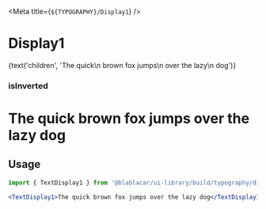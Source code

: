 

<Meta title={`${TYPOGRAPHY}/Display1`} />

# **Display1**

<Canvas>
  <Story name="Medium">
    <TextDisplay1 isInverted={false}>
      {text('children', 'The quick\n brown fox jumps\n over the lazy\n dog')}
    </TextDisplay1>
  </Story>
</Canvas>

### **isInverted**

<Canvas>
  <Story name="isInverted">
    <h1 style={{ backgroundColor: color.blue }}>
      <TextDisplay1 isInverted>The quick brown fox jumps over the lazy dog</TextDisplay1>
    </h1>
  </Story>
</Canvas>

## Usage

```jsx
import { TextDisplay1 } from '@blablacar/ui-library/build/typography/display1'

<TextDisplay1>The quick brown fox jumps over the lazy dog</TextDisplay1>
```

<ArgsTable of={TextDisplay1} />
